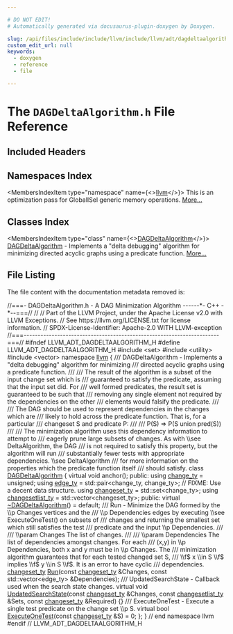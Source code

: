 ```yaml
---

# DO NOT EDIT!
# Automatically generated via docusaurus-plugin-doxygen by Doxygen.

slug: /api/files/include/include/llvm/include/llvm/adt/dagdeltaalgorithm-h
custom_edit_url: null
keywords:
  - doxygen
  - reference
  - file

---
```





# The `DAGDeltaAlgorithm.h` File Reference

<DoxygenPage pluginConfig={pluginConfig}>



## Included Headers

<IncludesList>
<IncludesListItem
  filePath="set"
  permalink=""
  isLocal="false" />
<IncludesListItem
  filePath="utility"
  permalink=""
  isLocal="false" />
<IncludesListItem
  filePath="vector"
  permalink=""
  isLocal="false" />
</IncludesList>

## Namespaces Index

<MembersIndex>

<MembersIndexItem
  type="namespace"
  name={<><a href="/docs/api/namespaces/llvm">llvm</a></>}>
This is an optimization pass for GlobalISel generic memory operations. <a href="/docs/api/namespaces/llvm/#details">More...</a>
</MembersIndexItem>

</MembersIndex>

## Classes Index

<MembersIndex>

<MembersIndexItem
  type="class"
  name={<><a href="/docs/api/classes/llvm/dagdeltaalgorithm">DAGDeltaAlgorithm</a></>}>
<a href="/docs/api/classes/llvm/dagdeltaalgorithm">DAGDeltaAlgorithm</a> - Implements a &quot;delta debugging&quot; algorithm for minimizing directed acyclic graphs using a predicate function. <a href="/docs/api/classes/llvm/dagdeltaalgorithm/#details">More...</a>
</MembersIndexItem>

</MembersIndex>


## File Listing

The file content with the documentation metadata removed is:

<ProgramListing>

<Link id="l00001" /><CodeLine lineNumber="1"><Highlight kind="comment">//===- DAGDeltaAlgorithm.h - A DAG Minimization Algorithm ------&#42;- C++ -&#42;--===//</Highlight><Highlight kind="normal"></Highlight></CodeLine>
<Link id="l00002" /><CodeLine lineNumber="2"><Highlight kind="normal"></Highlight><Highlight kind="comment">//</Highlight><Highlight kind="normal"></Highlight></CodeLine>
<Link id="l00003" /><CodeLine lineNumber="3"><Highlight kind="normal"></Highlight><Highlight kind="comment">// Part of the LLVM Project, under the Apache License v2.0 with LLVM Exceptions.</Highlight><Highlight kind="normal"></Highlight></CodeLine>
<Link id="l00004" /><CodeLine lineNumber="4"><Highlight kind="normal"></Highlight><Highlight kind="comment">// See https://llvm.org/LICENSE.txt for license information.</Highlight><Highlight kind="normal"></Highlight></CodeLine>
<Link id="l00005" /><CodeLine lineNumber="5"><Highlight kind="normal"></Highlight><Highlight kind="comment">// SPDX-License-Identifier: Apache-2.0 WITH LLVM-exception</Highlight><Highlight kind="normal"></Highlight></CodeLine>
<Link id="l00006" /><CodeLine lineNumber="6"><Highlight kind="normal"></Highlight><Highlight kind="comment">//===----------------------------------------------------------------------===//</Highlight><Highlight kind="normal"></Highlight></CodeLine>
<Link id="l00007" /><CodeLine lineNumber="7"><Highlight kind="normal"></Highlight></CodeLine>
<Link id="l00008" /><CodeLine lineNumber="8"><Highlight kind="normal"></Highlight><Highlight kind="preprocessor">#ifndef LLVM&#95;ADT&#95;DAGDELTAALGORITHM&#95;H</Highlight><Highlight kind="normal"></Highlight></CodeLine>
<Link id="l00009" /><CodeLine lineNumber="9"><Highlight kind="normal"></Highlight><Highlight kind="preprocessor">#define LLVM&#95;ADT&#95;DAGDELTAALGORITHM&#95;H</Highlight><Highlight kind="normal"></Highlight></CodeLine>
<Link id="l00010" /><CodeLine lineNumber="10"><Highlight kind="normal"></Highlight></CodeLine>
<Link id="l00011" /><CodeLine lineNumber="11"><Highlight kind="normal"></Highlight><Highlight kind="preprocessor">#include &lt;set&gt;</Highlight><Highlight kind="normal"></Highlight></CodeLine>
<Link id="l00012" /><CodeLine lineNumber="12"><Highlight kind="normal"></Highlight><Highlight kind="preprocessor">#include &lt;utility&gt;</Highlight><Highlight kind="normal"></Highlight></CodeLine>
<Link id="l00013" /><CodeLine lineNumber="13"><Highlight kind="normal"></Highlight><Highlight kind="preprocessor">#include &lt;vector&gt;</Highlight><Highlight kind="normal"></Highlight></CodeLine>
<Link id="l00014" /><CodeLine lineNumber="14"><Highlight kind="normal"></Highlight></CodeLine>
<Link id="l00015" /><CodeLine lineNumber="15"><Highlight kind="normal"></Highlight><Highlight kind="keyword">namespace </Highlight><Highlight kind="normal"><a href="/docs/api/namespaces/llvm">llvm</a> &#123;</Highlight></CodeLine>
<Link id="l00016" /><CodeLine lineNumber="16"><Highlight kind="normal"></Highlight><Highlight kind="comment"></Highlight></CodeLine>
<Link id="l00017" /><CodeLine lineNumber="17"><Highlight kind="comment">/// DAGDeltaAlgorithm - Implements a &quot;delta debugging&quot; algorithm for minimizing</Highlight></CodeLine>
<Link id="l00018" /><CodeLine lineNumber="18"><Highlight kind="comment">/// directed acyclic graphs using a predicate function.</Highlight></CodeLine>
<Link id="l00019" /><CodeLine lineNumber="19"><Highlight kind="comment">///</Highlight></CodeLine>
<Link id="l00020" /><CodeLine lineNumber="20"><Highlight kind="comment">/// The result of the algorithm is a subset of the input change set which is</Highlight></CodeLine>
<Link id="l00021" /><CodeLine lineNumber="21"><Highlight kind="comment">/// guaranteed to satisfy the predicate, assuming that the input set did. For</Highlight></CodeLine>
<Link id="l00022" /><CodeLine lineNumber="22"><Highlight kind="comment">/// well formed predicates, the result set is guaranteed to be such that</Highlight></CodeLine>
<Link id="l00023" /><CodeLine lineNumber="23"><Highlight kind="comment">/// removing any single element not required by the dependencies on the other</Highlight></CodeLine>
<Link id="l00024" /><CodeLine lineNumber="24"><Highlight kind="comment">/// elements would falsify the predicate.</Highlight></CodeLine>
<Link id="l00025" /><CodeLine lineNumber="25"><Highlight kind="comment">///</Highlight></CodeLine>
<Link id="l00026" /><CodeLine lineNumber="26"><Highlight kind="comment">/// The DAG should be used to represent dependencies in the changes which are</Highlight></CodeLine>
<Link id="l00027" /><CodeLine lineNumber="27"><Highlight kind="comment">/// likely to hold across the predicate function. That is, for a particular</Highlight></CodeLine>
<Link id="l00028" /><CodeLine lineNumber="28"><Highlight kind="comment">/// changeset S and predicate P:</Highlight></CodeLine>
<Link id="l00029" /><CodeLine lineNumber="29"><Highlight kind="comment">///</Highlight></CodeLine>
<Link id="l00030" /><CodeLine lineNumber="30"><Highlight kind="comment">///   P(S) =&gt; P(S union pred(S))</Highlight></CodeLine>
<Link id="l00031" /><CodeLine lineNumber="31"><Highlight kind="comment">///</Highlight></CodeLine>
<Link id="l00032" /><CodeLine lineNumber="32"><Highlight kind="comment">/// The minimization algorithm uses this dependency information to attempt to</Highlight></CodeLine>
<Link id="l00033" /><CodeLine lineNumber="33"><Highlight kind="comment">/// eagerly prune large subsets of changes. As with \\see DeltaAlgorithm, the DAG</Highlight></CodeLine>
<Link id="l00034" /><CodeLine lineNumber="34"><Highlight kind="comment">/// is not required to satisfy this property, but the algorithm will run</Highlight></CodeLine>
<Link id="l00035" /><CodeLine lineNumber="35"><Highlight kind="comment">/// substantially fewer tests with appropriate dependencies. \\see DeltaAlgorithm</Highlight></CodeLine>
<Link id="l00036" /><CodeLine lineNumber="36"><Highlight kind="comment">/// for more information on the properties which the predicate function itself</Highlight></CodeLine>
<Link id="l00037" /><CodeLine lineNumber="37"><Highlight kind="comment">/// should satisfy.</Highlight><Highlight kind="normal"></Highlight></CodeLine>
<Link id="l00038" /><CodeLine lineNumber="38" lineLink="/docs/api/classes/llvm/dagdeltaalgorithm"><Highlight kind="normal"></Highlight><Highlight kind="keyword">class </Highlight><Highlight kind="normal"><a href="/docs/api/classes/llvm/dagdeltaalgorithm">DAGDeltaAlgorithm</a> &#123;</Highlight></CodeLine>
<Link id="l00039" /><CodeLine lineNumber="39"><Highlight kind="normal">  </Highlight><Highlight kind="keyword">virtual</Highlight><Highlight kind="normal"> </Highlight><Highlight kind="keywordtype">void</Highlight><Highlight kind="normal"> anchor();</Highlight></CodeLine>
<Link id="l00040" /><CodeLine lineNumber="40"><Highlight kind="normal"></Highlight></CodeLine>
<Link id="l00041" /><CodeLine lineNumber="41"><Highlight kind="normal"></Highlight><Highlight kind="keyword">public</Highlight><Highlight kind="normal">:</Highlight></CodeLine>
<Link id="l00042" /><CodeLine lineNumber="42" lineLink="/docs/api/classes/llvm/dagdeltaalgorithm/#ad4db5080e3127c468dd4bc6c0812142c"><Highlight kind="normal">  </Highlight><Highlight kind="keyword">using </Highlight><Highlight kind="normal"><a href="/docs/api/classes/llvm/dagdeltaalgorithm/#ad4db5080e3127c468dd4bc6c0812142c">change&#95;ty</a> = unsigned;</Highlight></CodeLine>
<Link id="l00043" /><CodeLine lineNumber="43" lineLink="/docs/api/classes/llvm/dagdeltaalgorithm/#a658d0ed343fe1a2a704d4219a0a1a8ec"><Highlight kind="normal">  </Highlight><Highlight kind="keyword">using </Highlight><Highlight kind="normal"><a href="/docs/api/classes/llvm/dagdeltaalgorithm/#a658d0ed343fe1a2a704d4219a0a1a8ec">edge&#95;ty</a> = std::pair&lt;change&#95;ty, change&#95;ty&gt;;</Highlight></CodeLine>
<Link id="l00044" /><CodeLine lineNumber="44"><Highlight kind="normal"></Highlight></CodeLine>
<Link id="l00045" /><CodeLine lineNumber="45"><Highlight kind="normal">  </Highlight><Highlight kind="comment">// FIXME: Use a decent data structure.</Highlight><Highlight kind="normal"></Highlight></CodeLine>
<Link id="l00046" /><CodeLine lineNumber="46" lineLink="/docs/api/classes/llvm/dagdeltaalgorithm/#a3f8cd32d8d69f713bf3c1dbeb942273a"><Highlight kind="normal">  </Highlight><Highlight kind="keyword">using </Highlight><Highlight kind="normal"><a href="/docs/api/classes/llvm/dagdeltaalgorithm/#a3f8cd32d8d69f713bf3c1dbeb942273a">changeset&#95;ty</a> = std::set&lt;change&#95;ty&gt;;</Highlight></CodeLine>
<Link id="l00047" /><CodeLine lineNumber="47" lineLink="/docs/api/classes/llvm/dagdeltaalgorithm/#a2ef67c22dd53f113a1efa84a39ce14da"><Highlight kind="normal">  </Highlight><Highlight kind="keyword">using </Highlight><Highlight kind="normal"><a href="/docs/api/classes/llvm/dagdeltaalgorithm/#a2ef67c22dd53f113a1efa84a39ce14da">changesetlist&#95;ty</a> = std::vector&lt;changeset&#95;ty&gt;;</Highlight></CodeLine>
<Link id="l00048" /><CodeLine lineNumber="48"><Highlight kind="normal"></Highlight></CodeLine>
<Link id="l00049" /><CodeLine lineNumber="49"><Highlight kind="normal"></Highlight><Highlight kind="keyword">public</Highlight><Highlight kind="normal">:</Highlight></CodeLine>
<Link id="l00050" /><CodeLine lineNumber="50" lineLink="/docs/api/classes/llvm/dagdeltaalgorithm/#acb9bf7f6f4b974912a37ab46382cafe4"><Highlight kind="normal">  </Highlight><Highlight kind="keyword">virtual</Highlight><Highlight kind="normal"> <a href="/docs/api/classes/llvm/dagdeltaalgorithm/#acb9bf7f6f4b974912a37ab46382cafe4">~DAGDeltaAlgorithm</a>() = </Highlight><Highlight kind="keywordflow">default</Highlight><Highlight kind="normal">;</Highlight></CodeLine>
<Link id="l00051" /><CodeLine lineNumber="51"><Highlight kind="normal"></Highlight><Highlight kind="comment"></Highlight></CodeLine>
<Link id="l00052" /><CodeLine lineNumber="52"><Highlight kind="comment">  /// Run - Minimize the DAG formed by the \\p Changes vertices and the</Highlight></CodeLine>
<Link id="l00053" /><CodeLine lineNumber="53"><Highlight kind="comment">  /// \\p Dependencies edges by executing \\see ExecuteOneTest() on subsets of</Highlight></CodeLine>
<Link id="l00054" /><CodeLine lineNumber="54"><Highlight kind="comment">  /// changes and returning the smallest set which still satisfies the test</Highlight></CodeLine>
<Link id="l00055" /><CodeLine lineNumber="55"><Highlight kind="comment">  /// predicate and the input \\p Dependencies.</Highlight></CodeLine>
<Link id="l00056" /><CodeLine lineNumber="56"><Highlight kind="comment">  ///</Highlight></CodeLine>
<Link id="l00057" /><CodeLine lineNumber="57"><Highlight kind="comment">  /// \\param Changes The list of changes.</Highlight></CodeLine>
<Link id="l00058" /><CodeLine lineNumber="58"><Highlight kind="comment">  ///</Highlight></CodeLine>
<Link id="l00059" /><CodeLine lineNumber="59"><Highlight kind="comment">  /// \\param Dependencies The list of dependencies amongst changes. For each</Highlight></CodeLine>
<Link id="l00060" /><CodeLine lineNumber="60"><Highlight kind="comment">  /// (x,y) in \\p Dependencies, both x and y must be in \\p Changes. The</Highlight></CodeLine>
<Link id="l00061" /><CodeLine lineNumber="61"><Highlight kind="comment">  /// minimization algorithm guarantees that for each tested changed set S,</Highlight></CodeLine>
<Link id="l00062" /><CodeLine lineNumber="62"><Highlight kind="comment">  /// \\f$ x \\in S \\f$ implies \\f$ y \\in S \\f$. It is an error to have cyclic</Highlight></CodeLine>
<Link id="l00063" /><CodeLine lineNumber="63"><Highlight kind="comment">  /// dependencies.</Highlight><Highlight kind="normal"></Highlight></CodeLine>
<Link id="l00064" /><CodeLine lineNumber="64"><Highlight kind="normal">  <a href="/docs/api/classes/llvm/dagdeltaalgorithm/#a3f8cd32d8d69f713bf3c1dbeb942273a">changeset&#95;ty</a> <a href="/docs/api/classes/llvm/dagdeltaalgorithm/#ad81448e27f4064d1df0bc1b6d816e65a">Run</a>(</Highlight><Highlight kind="keyword">const</Highlight><Highlight kind="normal"> <a href="/docs/api/classes/llvm/dagdeltaalgorithm/#a3f8cd32d8d69f713bf3c1dbeb942273a">changeset&#95;ty</a> &amp;Changes,</Highlight></CodeLine>
<Link id="l00065" /><CodeLine lineNumber="65"><Highlight kind="normal">                   </Highlight><Highlight kind="keyword">const</Highlight><Highlight kind="normal"> std::vector&lt;edge&#95;ty&gt; &amp;Dependencies);</Highlight></CodeLine>
<Link id="l00066" /><CodeLine lineNumber="66"><Highlight kind="normal"></Highlight><Highlight kind="comment"></Highlight></CodeLine>
<Link id="l00067" /><CodeLine lineNumber="67"><Highlight kind="comment">  /// UpdatedSearchState - Callback used when the search state changes.</Highlight><Highlight kind="normal"></Highlight></CodeLine>
<Link id="l00068" /><CodeLine lineNumber="68" lineLink="/docs/api/classes/llvm/dagdeltaalgorithm/#a99839595939902668e36df8ee1719c0e"><Highlight kind="normal">  </Highlight><Highlight kind="keyword">virtual</Highlight><Highlight kind="normal"> </Highlight><Highlight kind="keywordtype">void</Highlight><Highlight kind="normal"> <a href="/docs/api/classes/llvm/dagdeltaalgorithm/#a99839595939902668e36df8ee1719c0e">UpdatedSearchState</a>(</Highlight><Highlight kind="keyword">const</Highlight><Highlight kind="normal"> <a href="/docs/api/classes/llvm/dagdeltaalgorithm/#a3f8cd32d8d69f713bf3c1dbeb942273a">changeset&#95;ty</a> &amp;Changes,</Highlight></CodeLine>
<Link id="l00069" /><CodeLine lineNumber="69"><Highlight kind="normal">                                  </Highlight><Highlight kind="keyword">const</Highlight><Highlight kind="normal"> <a href="/docs/api/classes/llvm/dagdeltaalgorithm/#a2ef67c22dd53f113a1efa84a39ce14da">changesetlist&#95;ty</a> &amp;Sets,</Highlight></CodeLine>
<Link id="l00070" /><CodeLine lineNumber="70"><Highlight kind="normal">                                  </Highlight><Highlight kind="keyword">const</Highlight><Highlight kind="normal"> <a href="/docs/api/classes/llvm/dagdeltaalgorithm/#a3f8cd32d8d69f713bf3c1dbeb942273a">changeset&#95;ty</a> &amp;Required) &#123;&#125;</Highlight></CodeLine>
<Link id="l00071" /><CodeLine lineNumber="71"><Highlight kind="normal"></Highlight><Highlight kind="comment"></Highlight></CodeLine>
<Link id="l00072" /><CodeLine lineNumber="72"><Highlight kind="comment">  /// ExecuteOneTest - Execute a single test predicate on the change set \\p S.</Highlight><Highlight kind="normal"></Highlight></CodeLine>
<Link id="l00073" /><CodeLine lineNumber="73" lineLink="/docs/api/classes/llvm/dagdeltaalgorithm/#a2ce094907b560cfd137fc68897103e48"><Highlight kind="normal">  </Highlight><Highlight kind="keyword">virtual</Highlight><Highlight kind="normal"> </Highlight><Highlight kind="keywordtype">bool</Highlight><Highlight kind="normal"> <a href="/docs/api/classes/llvm/dagdeltaalgorithm/#a2ce094907b560cfd137fc68897103e48">ExecuteOneTest</a>(</Highlight><Highlight kind="keyword">const</Highlight><Highlight kind="normal"> <a href="/docs/api/classes/llvm/dagdeltaalgorithm/#a3f8cd32d8d69f713bf3c1dbeb942273a">changeset&#95;ty</a> &amp;S) = 0;</Highlight></CodeLine>
<Link id="l00074" /><CodeLine lineNumber="74"><Highlight kind="normal">&#125;;</Highlight></CodeLine>
<Link id="l00075" /><CodeLine lineNumber="75"><Highlight kind="normal"></Highlight></CodeLine>
<Link id="l00076" /><CodeLine lineNumber="76"><Highlight kind="normal">&#125; </Highlight><Highlight kind="comment">// end namespace llvm</Highlight><Highlight kind="normal"></Highlight></CodeLine>
<Link id="l00077" /><CodeLine lineNumber="77"><Highlight kind="normal"></Highlight></CodeLine>
<Link id="l00078" /><CodeLine lineNumber="78"><Highlight kind="normal"></Highlight><Highlight kind="preprocessor">#endif </Highlight><Highlight kind="comment">// LLVM&#95;ADT&#95;DAGDELTAALGORITHM&#95;H</Highlight><Highlight kind="normal"></Highlight></CodeLine>

</ProgramListing>

</DoxygenPage>
